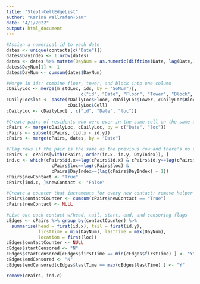 ```yaml
---
title: "Step1-CellEdgeList"
author: "Karina Wallrafen-Sam"
date: "4/1/2022"
output: html_document
---
```


```r
#Assign a numerical id to each date
dates <- unique(contacts[c("Date")])
dates$DayIndex <- 1:nrow(dates)
dates <- dates %>% mutate(DayNum = as.numeric(difftime(Date, lag(Date,1))))
dates$DayNum[1] <- 1
dates$DayNum <- cumsum(dates$DayNum)

#Merge in ids; combine floor, tower, and block into one column
cDailyLoc <- merge(m_stdLoc, ids, by = "SoNum")[,
                            c("id", "Date", "Floor", "Tower", "Block", "Cell")]
cDailyLoc$loc <- paste(cDailyLoc$Floor, cDailyLoc$Tower, cDailyLoc$Block,
                       cDailyLoc$Cell)
cDailyLoc <- cDailyLoc[ , c("id", "Date", "loc")]

#Create pairs of residents who were ever in the same cell on the same day
cPairs <- merge(cDailyLoc, cDailyLoc, by = c("Date", "loc"))
cPairs <- subset(cPairs, (id.x < id.y))
cPairs <- merge(cPairs, dates, by = "Date")

#Flag rows if the pair is the same as the previous row and there's no time gap
cPairs <- cPairs[with(cPairs, order(id.x, id.y, DayIndex)), ]
ind.c <- which(cPairs$id.x==lag(cPairs$id.x) & cPairs$id.y==lag(cPairs$id.y) &
                 cPairs$loc==lag(cPairs$loc) &
                 cPairs$DayIndex==(lag(cPairs$DayIndex) + 1))
cPairs$newContact <- "True"
cPairs[ind.c, ]$newContact <- "False"

#Create a counter that increments for every new contact; remove helper col
cPairs$contactCounter <- cumsum(cPairs$newContact == "True")
cPairs$newContact <- NULL

#List out each contact w/head, tail, start, end, and censoring flags
cEdges <- cPairs %>% group_by(contactCounter) %>%
  summarise(head = first(id.x), tail = first(id.y),
            firstTime = min(DayNum), lastTime = max(DayNum),
            location = first(loc))
cEdges$contactCounter <- NULL
cEdges$startCensored <- "N"
cEdges$startCensored[cEdges$firstTime == min(cEdges$firstTime) ] <- "Y"
cEdges$endCensored <- "N"
cEdges$endCensored[cEdges$lastTime == max(cEdges$lastTime) ] <- "Y"

remove(cPairs, ind.c)
```

